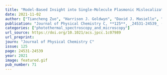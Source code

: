 ```yaml
---
title: "Model-Based Insight into Single-Molecule Plasmonic Mislocalization"
date: 2021-11-02
author: ["Tiancheng Zuo", "Harrison J. Goldwyn", "David J. Masiello", "Julie S. Biteen"]
publication: "Journal of Physical Chemistry C, **125**, _24531-24539_ (2021)."
categories: ["photothermal_spectroscopy_and_microscopy"]
url_source: https://doi.org/10.1021/acs.jpcc.1c07989
url_preprint: 
journ: "Journal of Physical Chemistry C"
issue: 125
page: 24531-24539
year: 2021
image: featured.gif
pub_number: 71
---
```


